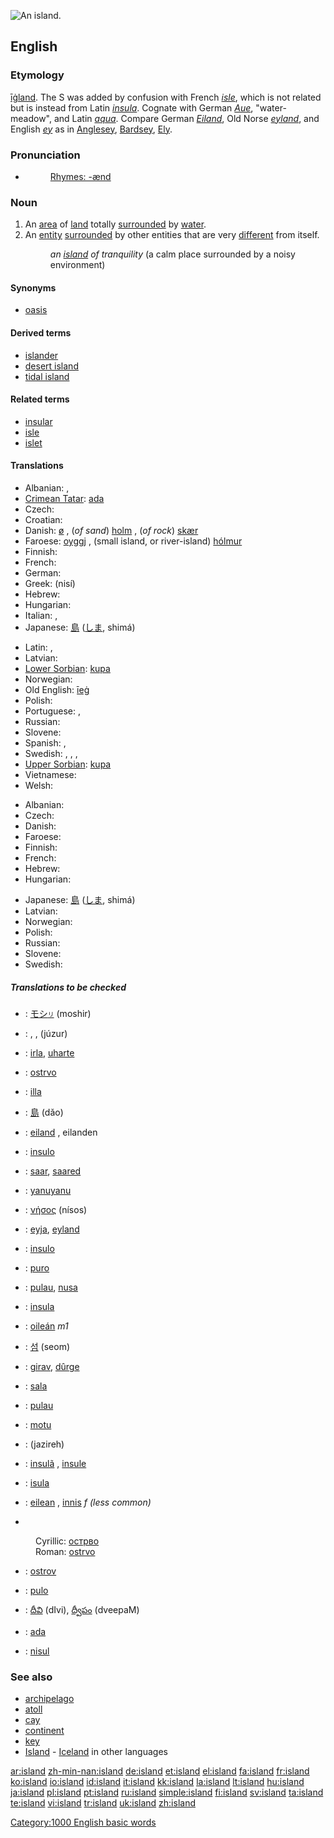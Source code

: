 [[Image:ParatutaeIsland.jpg|thumb|right|An island.]]
{{see|Island|Ísland|Island'}}
==English==

{{rank|directly|James|Greek|933|island|special|memory|proved}}

{{wikipedia}}

===Etymology===
{{OE.}} [[īġland]].  The S was added by confusion with French ''[[isle]]'', which is not related but is instead from Latin ''[[insula]]''.  Cognate with German ''[[Aue]]'', "water-meadow", and Latin ''[[aqua]]''.  Compare German ''[[Eiland]]'', Old Norse ''[[eyland]]'', and English ''[[ey]]'' as in [[Anglesey]], [[Bardsey]], [[Ely]].

===Pronunciation===
* {{audio|en-us-island.ogg|Audio (US)}}
*: [[Rhymes:English:-ænd|Rhymes: -ænd]]

===Noun===
{{en-noun}}

# An [[area]] of [[land]] totally [[surround]]ed by [[water]].
# An [[entity]] [[surround]]ed by other entities that are very [[different]] from itself.
#: ''an [[island]] of tranquility'' (a calm place surrounded by a noisy environment)

====Synonyms====
* {{italbrac-colon|an entity surrounded by other very different entities}} [[oasis]]

====Derived terms====
* [[islander]]
* [[desert island]]
* [[tidal island]]

====Related terms====
* [[insular]]
* [[isle]]
* [[islet]]

====Translations====
{{trans-top|area of land surrounded by water}}
* Albanian: {{t-|sq|ishull|m|xs=Albanian}}, {{t-|sq|ujdhesë|f|xs=Albanian}}
* [[Crimean Tatar]]: [[ada#Crimean Tatar|ada]]
* Czech: {{t+|cs|ostrov|m}}
* Croatian: {{t-|hr|otok|m}}
* Danish: [[ø]] {{c}}, (''of sand'') [[holm]] {{c}}, (''of rock'') [[skær]] {{c}}
* Faroese: [[oyggj]] {{f}}, (small island, or river-island) [[hólmur]] {{m}}
* Finnish: {{t+|fi|saari}}
* French: {{t+|fr|île|f}}
* German: {{t+|de|Insel|f}}
* Greek: {{t+|el|νησί|n|sc=Grek}} (nisí)
* Hebrew: {{he-translation|אי|i|wv=אִי}} {{m}}
* Hungarian: {{t+|hu|sziget}}
* Italian: {{t+|it|isola|f}}, {{t-|it|isole|p}}
* Japanese: [[島]] ([[しま]], shimá)
{{trans-mid}}
* Latin: {{t+|la|insula|f}}, {{t+|la|insulae|p}}
* Latvian: {{t-|lv|sala|f|xs=Latvian}}
* [[Lower Sorbian]]: [[kupa]] {{f}}
* Norwegian: {{t+|no|øy|m|f}}
* Old English: [[ieg|īeġ]] {{f}}
* Polish: {{t+|pl|wyspa|f}}
* Portuguese: {{t+|pt|ilha|f}}, {{t+|pt|ilhas|p}}
* Russian: {{t+|ru|остров|m|tr=óstrov|sc=Cyrl}}
* Slovene: {{t+|sl|otok|m}}
* Spanish: {{t+|es|isla|f}}, {{t+|es|islas|p}}
* Swedish: {{t+|sv|ö|c}}, {{t+|sv|holme|c}}, {{t+|sv|kobbe|c}}, {{t+|sv|skär|n}}
* [[Upper Sorbian]]: [[kupa]] {{f}}
* Vietnamese: {{t+|vi|đảo|xs=Vietnamese}}
* Welsh: {{t-|cy|ynys|f|xs=Welsh}}
{{trans-bottom}}

{{trans-top|entity surrounded by other entities that are very different from itself}}
* Albanian: {{t-|sq|ishull|m|xs=Albanian}}
* Czech: {{t+|cs|ostrov|m}}
* Danish: {{t+|da|ø|c}}
* Faroese: {{t-|fo|oyggj|f|xs=Faroese}}
* Finnish: {{t-|fi|saareke}}
* French: {{t+|fr|île|f}}
* Hebrew: {{he-translation|אי|i|wv=אִי}} {{m}}
* Hungarian: {{t+|hu|sziget}}
{{trans-mid}}
* Japanese: [[島]] ([[しま]], shimá)
* Latvian: {{t-|lv|sala|f|xs=Latvian}}
* Norwegian: {{t+|no|øy|m|f}}
* Polish: {{t+|pl|wyspa|f}}
* Russian: {{t+|ru|остров|m|tr=óstrov|sc=Cyrl}}
* Slovene: {{t+|sl|otok|m}}
* Swedish: {{t+|sv|ö|c}}
{{trans-bottom}}

=====Translations to be checked=====
{{checktrans}}
{{trans-top|translations to be checked}}
* {{ttbc|Ainu}}: [[モシリ|モシ<span style="font-size:70%;">リ</span>]] (moshir)
* {{ttbc|Arabic}}: {{ARchar|[[جزيرة|جَزِيرَة]]}} {{unicode|(jazīra)}} {{f}}, {{ARchar|[[جزائر|جَزَائِر]]}} {{unicode|(jazā’ir)}} {{p}}, {{ARchar|[[جزر|جُزُر]]}} (júzur) {{p}}
* {{ttbc|Basque}}: [[irla]], [[uharte]]
* {{ttbc|Bosnian}}: [[ostrvo#Bosnian|ostrvo]] {{n}}
* {{ttbc|Catalan}}: [[illa]] {{f}}
* {{ttbc|Chinese}}: [[島]] (dǎo)
* {{ttbc|Dutch}}: [[eiland]] {{n}}, eilanden {{p}}
* {{ttbc|Esperanto}}: [[insulo]]
* {{ttbc|Estonian}}: [[saar]], [[saared]] {{p}}
* {{ttbc|Fijian}}: [[yanuyanu]]
* {{ttbc|Greek, Ancient}}: [[νήσος]] (nísos) {{f}}
* {{ttbc|Icelandic}}: [[eyja]], [[eyland]]
* {{ttbc|Ido}}: [[insulo]]
* {{ttbc|Ilocano}}: [[puro]]
* {{ttbc|Indonesian}}: [[pulau]], [[nusa]]
* {{ttbc|Interlingua}}: [[insula]]
* {{ttbc|Irish}}: [[oileán]] ''m1''
{{trans-mid}}
* {{ttbc|Korean}}: [[섬]] (seom)
* {{ttbc|Kurdish}}: [[girav]], [[dûrge]]
* {{ttbc|Lithuanian}}: [[sala]] {{f}}
* {{ttbc|Malay}}: [[pulau]]
* {{ttbc|Maori}}: [[motu]]
* {{ttbc|Persian}}: {{FAchar|[[جزیره|جَزِیرَه]]}} (jazireh)
* {{ttbc|Romanian}}: [[insulã]] {{f}}, [[insule]] {{p}}
* {{ttbc|Sardinian}}: [[isula]] {{f}}
* {{ttbc|Scottish Gaelic}}: [[eilean]] {{m}}, [[innis]] ''f (less common)''
* {{ttbc|Serbian}}
: Cyrillic: [[острво#Serbian|острво]] {{n}}
: Roman: [[ostrvo#Serbian|ostrvo]] {{n}}
* {{ttbc|Slovak}}: [[ostrov]] {{m}}
* {{ttbc|Tagalog}}: [[pulo]]
* {{ttbc|Telugu}}: [[దీవి]] (dIvi), [[ద్వీపం]] (dveepaM)
* {{ttbc|Turkish}}: [[ada]]
* {{ttbc|Volapük}}: [[nisul]]
{{trans-bottom}}

===See also===
* [[archipelago]]
* [[atoll]]
* [[cay]]
* [[continent]]
* [[key]]
* [[Island]] - [[Iceland]] in other languages

[[Category:1000 English basic words]]

[[ar:island]]
[[zh-min-nan:island]]
[[de:island]]
[[et:island]]
[[el:island]]
[[fa:island]]
[[fr:island]]
[[ko:island]]
[[io:island]]
[[id:island]]
[[it:island]]
[[kk:island]]
[[la:island]]
[[lt:island]]
[[hu:island]]
[[ja:island]]
[[pl:island]]
[[pt:island]]
[[ru:island]]
[[simple:island]]
[[fi:island]]
[[sv:island]]
[[ta:island]]
[[te:island]]
[[vi:island]]
[[tr:island]]
[[uk:island]]
[[zh:island]]